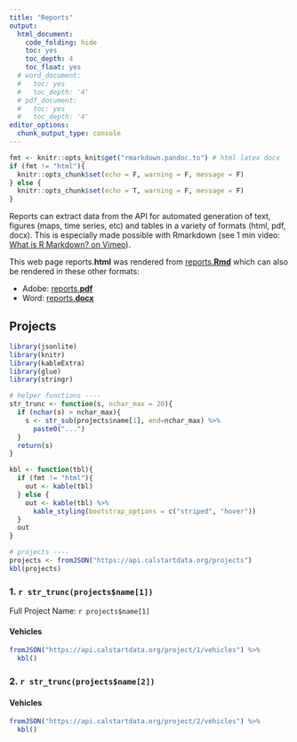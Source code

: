 ```yaml
---
title: "Reports"
output:
  html_document:
    code_folding: hide
    toc: yes
    toc_depth: 4
    toc_float: yes
  # word_document:
  #   toc: yes
  #   toc_depth: '4'
  # pdf_document:
  #   toc: yes
  #   toc_depth: '4'
editor_options:
  chunk_output_type: console
---
```


```r
fmt <- knitr::opts_knit$get("rmarkdown.pandoc.to") # html latex docx
if (fmt != "html"){
  knitr::opts_chunk$set(echo = F, warning = F, message = F)
} else {
  knitr::opts_chunk$set(echo = T, warning = F, message = F)
}
```

Reports can extract data from the API for automated generation of text, figures (maps, time series, etc) and tables in a variety of formats (html, pdf, docx). This is especially made possible with Rmarkdown (see 1 min video: [What is R Markdown? on Vimeo](https://vimeo.com/178485416)).

This web page reports.**html** was rendered from [reports.**Rmd**]( https://github.com/CALSTART/calstartdata.org/blob/master/reports.Rmd) which can also be rendered in these other formats:

- Adobe: [reports.**pdf**](./reports.pdf)
- Word: [reports.**docx**](./reports.docx)

## Projects

```r
library(jsonlite)
library(knitr)
library(kableExtra)
library(glue)
library(stringr)

# helper functions ----
str_trunc <- function(s, nchar_max = 20){
  if (nchar(s) > nchar_max){
    s <- str_sub(projects$name[1], end=nchar_max) %>% 
      paste0("...")
  }
  return(s)
}

kbl <- function(tbl){
  if (fmt != "html"){
    out <- kable(tbl) 
  } else {
    out <- kable(tbl) %>%
      kable_styling(bootstrap_options = c("striped", "hover"))
  }
  out
}

# projects ----
projects <- fromJSON("https://api.calstartdata.org/projects")
kbl(projects)
```

### 1. `r str_trunc(projects$name[1])`

Full Project Name: `r projects$name[1]`

#### Vehicles

```r
fromJSON("https://api.calstartdata.org/project/1/vehicles") %>% 
  kbl()
```


### 2. `r str_trunc(projects$name[2])`

#### Vehicles

```r
fromJSON("https://api.calstartdata.org/project/2/vehicles") %>% 
  kbl()
```


